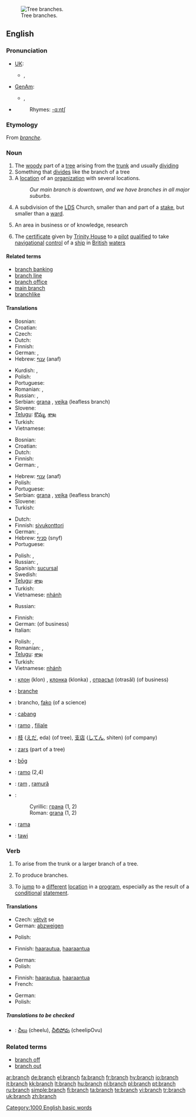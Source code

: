 {{wikipedia|branch (disambiguation)}}
[[Image:Acacia constricta branch.jpg|thumb|Tree branches.]]
==English==

===Pronunciation===
*[[w:RP|UK]]:
**{{IPA|/bra:nʧ/}}, {{SAMPA|/brA:ntS/}}
*[[w:General American|GenAm]]:
**{{IPA|/brænʧ/}}, {{SAMPA|/br{ntS/}}
*{{audio|en-us-branch.ogg|Audio (US)}}
*:Rhymes: [[Rhymes:English:-ɑːntʃ|-ɑːntʃ]]

===Etymology===
From {{OF.}} ''[[branche]]''.

===Noun===
{{en-noun|es}}
{{wikipedia}}

# The [[woody]] part of a [[tree]] arising from the [[trunk]] and usually [[dividing]]
# Something that [[divide]]s like the branch of a tree
# A [[location]] of an [[organization]] with several locations.
#: ''Our main branch is downtown, and we have branches in all major suburbs.''
# {{context|Mormonism}} A subdivision of the [[LDS]] Church, smaller than and part of a [[stake]], but smaller than a [[ward]].
# An area in business or of knowledge, research
# {{nautical}} The [[certificate]] given by [[Trinity House]] to a [[pilot]] [[qualified]] to take [[navigational]] [[control]] of a [[ship]] in [[British]] [[water]]s

====Related terms====
* [[branch banking]]
* [[branch line]]
* [[branch office]]
* [[main branch]]
* [[branchlike]]

====Translations====
{{trans-top|woody part of a tree arising from the trunk and usually dividing}}
* Bosnian: {{t-|bs|grana|f}}
* Croatian: {{t-|hr|grana|f}}
* Czech: {{t-|cs|větev|f}}
* Dutch: {{t+|nl|tak}}
* Finnish: {{t-|fi|oksa}}
* German: {{t+|de|Ast|m}}, {{t+|de|Zweig|m}}
* Hebrew: [[ענף]] (anaf) {{m}}
{{trans-mid}}
* Kurdish: {{KUchar|[[چرۆ]]}}, {{KUchar|[[لق]]}}
* Polish: {{t+|pl|gałąź|f}}
* Portuguese: {{t+|pt|galho|m}}
* Romanian: {{t-|ro|ram|n}}, {{t-|ro|ramură|f}}
* Russian: {{t+|ru|ветвь|f|sc=Cyrl}}, {{t+|ru|ветка|f|sc=Cyrl}}
* Serbian: [[grana]] {{f}}, [[vejka]] {{f}} (leafless branch)
* Slovene: {{t+|sl|veja|f}}
* [[Telugu]]: [[కొమ్మ]], [[శాఖ]]
* Turkish: {{t+|tr|dal}}
* Vietnamese: {{t+|vi|nhánh|xs=Vietnamese}}
{{trans-bottom}}

{{trans-top|something that divides like the branch of a tree}}
* Bosnian: {{t-|bs|grana|f}}
* Croatian: {{t-|hr|grana|f}}
* Dutch: {{t+|nl|tak}}
* Finnish: {{t-|fi|haara}}
* German: {{t+|de|Ästelung|m}}, {{t+|de|Zweigung|m}}
{{trans-mid}}
* Hebrew: [[ענף]] (anaf) {{m}}
* Polish: {{t|pl|rozgałęzienie|n}}
* Portuguese: {{t+|pt|ramo|m}}
* Serbian: [[grana]] {{f}}, [[vejka]] {{f}} (leafless branch)
* Slovene: {{t+|sl|veja|f}}
* Turkish: {{t+|tr|dal}}
{{trans-bottom}}

{{trans-top|office of an organization with several locations}}
* Dutch: {{t+|nl|filiaal}}
* Finnish: [[sivukonttori]]
* German: {{t+|de|Zweigstelle|f}}, {{t+|de|Filiale|f}}
* Hebrew: [[סניף]] (snyf) {{m}}
* Portuguese: {{t+|pt|filial|f}}
{{trans-mid}}
* Polish: {{t|pl|oddział}}, {{t+|pl|filia}}
* Russian: {{t+|ru|отделение|n|sc=Cyrl}}, {{t+|ru|филиал|m|sc=Cyrl}}
* Spanish: [[sucursal]] {{f}}
* Swedish: {{t-|sv|filial}}
* [[Telugu]]: [[శాఖ]]
* Turkish: {{t+|tr|şube}}
* Vietnamese: [[nhánh]]
{{trans-bottom}}

{{trans-top|subdivision of the LDS Church}}
{{trans-mid}}
* Russian: {{t+|ru|приход|m|sc=Cyrl}}
{{trans-bottom}}

{{trans-top|an area in business or of knowledge, research}}
* Finnish: {{t+|fi|ala}}
* German: {{t+|de|Branche|f}} (of business)
* Italian: {{t+|it|branca|f}}
{{trans-mid}}
* Polish: {{t+|pl|gałąź|f}}, {{t|pl|dział|m}}
* Romanian: {{t-|ro|ram|n}}, {{t-|ro|ramură|f}}
* [[Telugu]]: [[శాఖ]]
* Turkish: {{t+|tr|dal}}
* Vietnamese: [[nhánh]]
{{trans-bottom}}

{{trans-top|certificate given by Trinity House to a pilot qualified to take navigational control of a ship in British waters}}
{{trans-mid}}
{{trans-bottom}}

{{checktrans-top}}
*{{ttbc|Bulgarian}}: [[клон]] (klon) {{m}}, [[клонка]] (klonka) {{f}}, [[отрасъл]] (otrasăl) {{m}} (of business)
*{{ttbc|French}}: [[branche]] {{f}}
*{{ttbc|Ido}}: brancho, [[fako]] (of a science)
*{{ttbc|Indonesian}}: [[cabang]]
*{{ttbc|Italian}}: [[ramo]] {{m}}, [[filiale]] {{f}}
*{{ttbc|Japanese}}: [[枝]] ([[えだ]], eda) (of tree), [[支店]] ([[してん]], shiten) (of company)
*{{ttbc|Latvian}}: [[zars]] {{m}} (part of a tree)
*{{ttbc|Old English}}: [[bog|bōg]] {{n}}
*{{ttbc|Portuguese}}: [[ramo]] {{m}} (2,4)
*{{ttbc|Romanian}}: [[ram]] {{n}}, [[ramură]] {{f}}
*{{ttbc|Serbian}}:
*:Cyrillic: [[грана#Serbian|грана]] {{f}} (1, 2)
*:Roman: [[grana#Serbian|grana]] {{f}} (1, 2)
*{{ttbc|Spanish}}: [[rama]] {{f}}
*{{ttbc|Swahili}}: [[tawi]]
{{trans-bottom}}

===Verb===
{{en-verb|branch|es}}

# {{context|intransitive}} To arise from the trunk or a larger branch of a tree.
# {{context|intransitive}} To produce branches.
#  {{context|intransitive|computing}} To [[jump]] to a [[different]] [[location]] in a [[program]], especially as the result of a [[conditional]] [[statement]].

====Translations====
{{trans-top|to arise from the trunk or a larger branch of a tree}}
* Czech: [[větvit]] se
* German: [[abzweigen]]
{{trans-mid}}
* Polish: {{t|pl|rozgałęziać się}}
{{trans-bottom}}

{{trans-top|to produce branches}}
* Finnish: [[haarautua]], [[haaraantua]]
{{trans-mid}}
* German: {{t+|de|verzweigen}}
* Polish: {{t|pl|rozgałęziać się}}
{{trans-bottom}}

{{trans-top|to jump to a different location in a program, especially as the result of a conditional statement}}
* Finnish: [[haarautua]], [[haaraantua]]
* French: {{t+|fr|brancher}}
{{trans-mid}}
* German: {{t+|de|springen}}
* Polish: {{t|pl|rozgałęziać się}}
{{trans-bottom}}

=====Translations to be checked=====
{{checktrans}}
{{top}}
*{{ttbc|Telugu}}: [[చీలు]] (cheelu), [[చీలిపోవు]] (cheelipOvu)
{{mid}}
{{bottom}}

===Related terms===
*[[branch off]]
*[[branch out]]

[[Category:1000 English basic words]]

[[ar:branch]]
[[de:branch]]
[[el:branch]]
[[fa:branch]]
[[fr:branch]]
[[hy:branch]]
[[io:branch]]
[[it:branch]]
[[kk:branch]]
[[lt:branch]]
[[hu:branch]]
[[nl:branch]]
[[pl:branch]]
[[pt:branch]]
[[ru:branch]]
[[simple:branch]]
[[fi:branch]]
[[ta:branch]]
[[te:branch]]
[[vi:branch]]
[[tr:branch]]
[[uk:branch]]
[[zh:branch]]